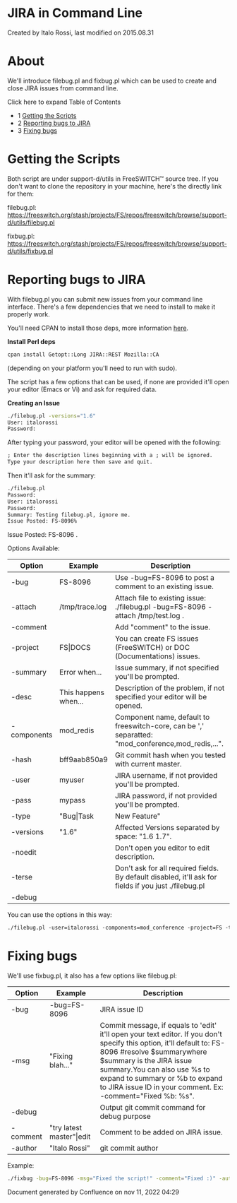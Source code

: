 
# JIRA in Command Line 

 Created by  Italo Rossi, last modified on 2015.08.31

# About

We'll introduce filebug.pl and fixbug.pl which can be used to create and close JIRA issues from command line. 

Click here to expand Table of Contents

* 1 [Getting the Scripts](#getting-the-scripts)
* 2 [Reporting bugs to JIRA](#reporting-bugs-to-jira)
* 3 [Fixing bugs](#fixing-bugs)

# Getting the Scripts

Both script are under support-d/utils in FreeSWITCH™ source tree. If you don't want to clone the repository in your machine, here's the directly link for them:

filebug.pl: <https://freeswitch.org/stash/projects/FS/repos/freeswitch/browse/support-d/utils/filebug.pl>

fixbug.pl: <https://freeswitch.org/stash/projects/FS/repos/freeswitch/browse/support-d/utils/fixbug.pl>

# Reporting bugs to JIRA

With filebug.pl you can submit new issues from your command line interface. There's a few dependencies that we need to install to make it properly work.

You'll need CPAN to install those deps, more information [here](http://www.cpan.org/).

**Install Perl deps**

```bash
cpan install Getopt::Long JIRA::REST Mozilla::CA 
```

(depending on your platform you'll need to run with sudo). 

The script has a few options that can be used, if none are provided it'll open your editor (Emacs or Vi) and ask for required data.

**Creating an Issue**

```bash
./filebug.pl -versions="1.6"
User: italorossi
Password:
```

After typing your password, your editor will be opened with the following:

```xml
; Enter the description lines beginning with a ; will be ignored.
Type your description here then save and quit.
```

Then it'll ask for the summary:

```xml
./filebug.pl
Password:
User: italorossi
Password:
Summary: Testing filebug.pl, ignore me.
Issue Posted: FS-8096%
```

Issue Posted: FS-8096 .

Options Available:

| Option       | Example                 | Description                                                                                           |
| ------------ | ----------------------- | ----------------------------------------------------------------------------------------------------- |
| \-bug        | FS-8096                 | Use -bug=FS-8096 to post a comment to an existing issue.                                              |
| \-attach     | /tmp/trace.log          | Attach file to existing issue: ./filebug.pl -bug=FS-8096 -attach /tmp/test.log .                      |
| \-comment    |                         | Add "comment" to the issue.                                                                           |
| \-project    | FS\|DOCS                | You can create FS issues (FreeSWITCH) or DOC (Documentations) issues.                                 |
| \-summary    | Error when...           | Issue summary, if not specified you'll be prompted.                                                   |
| \-desc       | This happens when...    | Description of the problem, if not specified your editor will be opened.                              |
| \-components | mod\_redis              | Component name, default to freeswitch-core, can be ',' separatted: "mod\_conference,mod\_redis,...".  |
| \-hash       | bff9aab850a9            | Git commit hash when you tested with current master.                                                  |
| \-user       | myuser                  | JIRA username, if not provided you'll be prompted.                                                    |
| \-pass       | mypass                  | JIRA password, if not provided you'll be prompted.                                                    |
| \-type       | "Bug\|Task|New Feature" | Default to Bug.                                                                                       |
| \-versions   | "1.6"                   | Affected Versions separated by space: "1.6 1.7".                                                      |
| \-noedit     |                         | Don't open you editor to edit description.                                                            |
| \-terse      |                         | Don't ask for all required fields. By default disabled, it'll ask for fields if you just ./filebug.pl |
| \-debug      |                         |                                                                                                       |

You can use the options in this way:

```xml
./filebug.pl -user=italorossi -components=mod_conference -project=FS -type="Bug" ...
```

# Fixing bugs

We'll use fixbug.pl, it also has a few options like filebug.pl:

| Option    | Example                   | Description                                                                                                                                                                                                                                                                                                    |
| --------- | ------------------------- | -------------------------------------------------------------------------------------------------------------------------------------------------------------------------------------------------------------------------------------------------------------------------------------------------------------- |
| \-bug     | \-bug=FS-8096             | JIRA issue ID                                                                                                                                                                                                                                                                                                  |
| \-msg     | "Fixing blah..."          | Commit message, if equals to 'edit' it'll open your text editor. If you don't specify this option, it'll default to: FS-8096 #resolve $summarywhere $summary is the JIRA issue summary.You can also use %s to expand to summary or %b to expand to JIRA issue ID in your comment. Ex: -comment="Fixed %b: %s". |
| \-debug   |                           | Output git commit command for debug purpose                                                                                                                                                                                                                                                                    |
| \-comment | "try latest master"\|edit | Comment to be added on JIRA issue.                                                                                                                                                                                                                                                                             |
| \-author  | "Italo Rossi"             | git commit author                                                                                                                                                                                                                                                                                              |

Example:

```bash
./fixbug -bug=FS-8096 -msg="Fixed the script!" -comment="Fixed :)" -author="Italo Rossi"
```

Document generated by Confluence on nov 11, 2022 04:29
